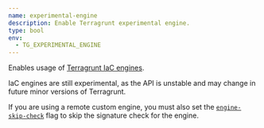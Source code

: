 ```yaml
---
name: experimental-engine
description: Enable Terragrunt experimental engine.
type: bool
env:
  - TG_EXPERIMENTAL_ENGINE
---
```


Enables usage of [Terragrunt IaC engines](/docs/features/engine).

IaC engines are still experimental, as the API is unstable and may change in future minor versions of Terragrunt.

If you are using a remote custom engine, you must also set the [`engine-skip-check`](#engine-skip-check) flag to skip the signature check for the engine.

